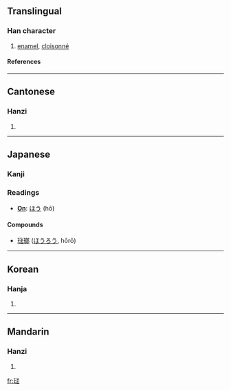 {{see|珐}}

==Translingual==
===Han character===
{{Han char|rn=96|rad=玉|as=08|sn=12|four=1413<sub>1</sub>|canj=一土水土戈 (MGEGI)}}
# [[enamel]], [[cloisonné]]
====References====
{{Han ref|kx=0736.081|dkj=21088|hdz=21123.090|uh=743A|ud=29754|bh=B557|bd=46423}}

----
==Cantonese==
===Hanzi===
{{yue-hanzi|jyut=|y=faat3}}
# {{defn|Cantonese}}

----
==Japanese==
===Kanji===
===Readings===
* '''[[On]]''': [[ほう]] (hō)
====Compounds====
*[[琺瑯]] ([[ほうろう]], hōrō)
----
==Korean==
===Hanja===
{{ko-hanja|hangeul=법|eumhun=|rv=beop|mr=pŏp|y=pep}}
# {{defn|Korean}}

----
==Mandarin==
===Hanzi===
{{cmn-hanzi|sim=珐|pin=[[fà]] (fa4)|wg=fa<sup>4</sup>}}
# {{defn|Mandarin}}

[[fr:琺]]